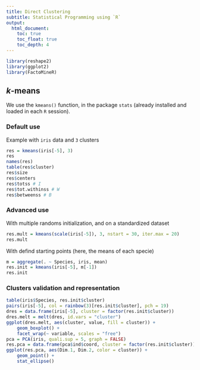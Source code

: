 ```yaml
---
title: Direct Clustering
subtitle: Statistical Programming using `R`
output:
  html_document:
    toc: true
    toc_float: true
    toc_depth: 4
---
```



```r
library(reshape2)
library(ggplot2)
library(FactoMineR)
```

## $k$-means

We use the `kmeans()` function, in the package `stats` (already installed and loaded in each `R` session).

### Default use 

Example with `iris` data and `3` clusters

```r
res = kmeans(iris[-5], 3)
res
names(res)
table(res$cluster)
res$size
res$centers
res$totss # I
res$tot.withinss # W
res$betweenss # B
```


### Advanced use

With multiple randoms initialization, and on a standardized dataset

```r
res.mult = kmeans(scale(iris[-5]), 3, nstart = 30, iter.max = 20)
res.mult
```

With defind starting points (here, the means of each specie)

```r
m = aggregate(. ~ Species, iris, mean)
res.init = kmeans(iris[-5], m[-1])
res.init
```


### Clusters validation and representation

```r
table(iris$Species, res.init$cluster)
pairs(iris[-5], col = rainbow(3)[res.init$cluster], pch = 19)
dres = data.frame(iris[-5], cluster = factor(res.init$cluster))
dres.melt = melt(dres, id.vars = "cluster")
ggplot(dres.melt, aes(cluster, value, fill = cluster)) + 
    geom_boxplot() + 
    facet_wrap(~ variable, scales = "free")
pca = PCA(iris, quali.sup = 5, graph = FALSE)
res.pca = data.frame(pca$ind$coord, cluster = factor(res.init$cluster))
ggplot(res.pca, aes(Dim.1, Dim.2, color = cluster)) + 
    geom_point() +
    stat_ellipse()
```
